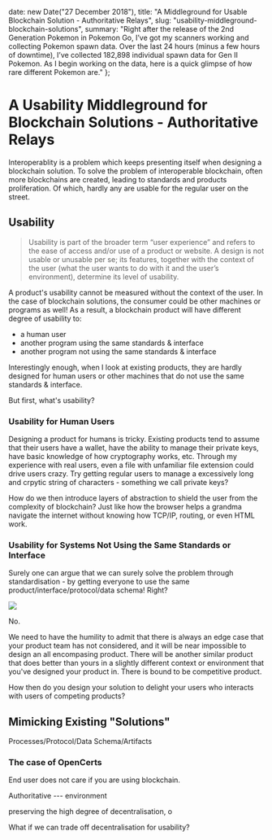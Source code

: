 


  date: new Date("27 December 2018"),
  title: "A Middleground for Usable Blockchain Solution - Authoritative Relays",
  slug: "usability-middleground-blockchain-solutions",
  summary: "Right after the release of the 2nd Generation Pokemon in Pokemon Go, I’ve got my scanners working and collecting Pokemon spawn data. Over the last 24 hours (minus a few hours of downtime), I’ve collected 182,898 individual spawn data for Gen II Pokemon. As I begin working on the data, here is a quick glimpse of how rare different Pokemon are."
};

A Usability Middleground for Blockchain Solutions - Authoritative Relays
===

Interoperablity is a problem which keeps presenting itself when designing a blockchain solution. To solve the problem of interoperable blockchain, often more blockchains are created, leading to standards and products proliferation. Of which, hardly any are usable for the regular user on the street. 

## Usability

> Usability is part of the broader term “user experience” and refers to the ease of access and/or use of a product or website. A design is not usable or unusable per se; its features, together with the context of the user (what the user wants to do with it and the user’s environment), determine its level of usability.

A product's usability cannot be measured without the context of the user. In the case of blockchain solutions, the consumer could be other machines or programs as well! As a result, a blockchain product will have different degree of usability to:

- a human user
- another program using the same standards & interface
- another program not using the same standards & interface

Interestingly enough, when I look at existing products, they are hardly designed for human users or other machines that do not use the same standards & interface. 

But first, what's usability?

### Usability for Human Users

Designing a product for humans is tricky. Existing products tend to assume that their users have a wallet, have the ability to manage their private keys, have basic knowledge of how cryptography works, etc. Through my experience with real users, even a file with unfamiliar file extension could drive users crazy. Try getting regular users to manage a excessively long and crpytic string of characters - something we call private keys? 

How do we then introduce layers of abstraction to shield the user from the complexity of blockchain? Just like how the browser helps a grandma navigate the internet without knowing how TCP/IP, routing, or even HTML work. 

### Usability for Systems Not Using the Same Standards or Interface

Surely one can argue that we can surely solve the problem through standardisation - by getting everyone to use the same product/interface/protocol/data schema! Right?

<div class="text-center m-4">
  <img src="https://imgs.xkcd.com/comics/standards.png" style={{width:"50%"}}/>
</div>

No.

We need to have the humility to admit that there is always an edge case that your product team has not considered, and it will be near impossible to design an all encompasing product. There will be another similar product that does better than yours in a slightly different context or environment that you've designed your product in. There is bound to be competitive product. 

How then do you design your solution to delight your users who interacts with users of competing products? 

## Mimicking Existing "Solutions"

Processes/Protocol/Data Schema/Artifacts

### The case of OpenCerts
End user does not care if you are using blockchain.


Authoritative --- environment

preserving the high degree of decentralisation, o

What if we can trade off decentralisation for usability? 
